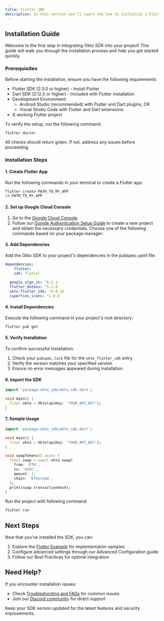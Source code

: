 ```yaml
---
title: Flutter SDK
description: In this section you'll learn the how to initialize a Flutter project with Okto SDK including a quick sample implementation.
---
```

## Installation Guide
Welcome to the first step in integrating Okto SDK into your project! This guide will walk you through the installation process and help you get started quickly.

### Prerequisites

Before starting the installation, ensure you have the following requirements:

- Flutter SDK (2.0.0 or higher) - Install Flutter
- Dart SDK (2.12.0 or higher) - Included with Flutter installation
- Development Environment:
  - Android Studio (recommended) with Flutter and Dart plugins, OR
  - Visual Studio Code with Flutter and Dart extensions
- A working Flutter project

To verify the setup, run the following command:
```bash
flutter doctor
```
All checks should return green. If not, address any issues before proceeding.



### Installation Steps
#### 1. Create Flutter App
Run the following commands in your terminal to create a Flutter app:

```bash
flutter create PATH_TO_MY_APP
cd PATH_TO_MY_APP
``` 

#### 2. Set up Google Cloud Console
1. Go to the [Google Cloud Console](https://console.cloud.google.com/welcome?pli=1&project=gen-lang-client-0123862013).
2. Follow our [Google Authentication Setup Guide](https://console.cloud.google.com/welcome?pli=1&project=gen-lang-client-0123862013) to create a new project and obtain the necessary credentials.
Choose one of the following commands based on your package manager:

#### 3. Add Dependencies
Add the Okto SDK to your project's dependencies in the pubspec.yaml file:

```yaml
dependencies:  
	flutter:    
  	sdk: flutter  
 
  google_sign_in: ^6.2.1  
  flutter_dotenv: ^5.1.0  
  okto_flutter_sdk: ^0.0.15  
  cupertino_icons: ^1.0.6
```

#### 4. Install Dependencies
Execute the following command in your project's root directory:

```bash
flutter pub get
```

#### 5. Verify Installation
To confirm successful installation:

1. Check your `pubspec.lock` file for the `okto_flutter_sdk` entry
2. Verify the version matches your specified version
3. Ensure no error messages appeared during installation

#### 6. Import the SDK

```dart
import 'package:okto_sdk/okto_sdk.dart';

void main() {
  final okto = Okto(apiKey: 'YOUR_API_KEY');
}
```

#### 7. Sample Usage
```dart
import 'package:okto_sdk/okto_sdk.dart';

void main() {
  final okto = Okto(apiKey: 'YOUR_API_KEY');
}

void swapTokens() async {
  final swap = await okto.swap(
    from: 'ETH',
    to: 'USDC',
    amount: 1,
    chain: 'Ethereum',
  );
  print(swap.transactionHash);
}
```

Run the project with following command:
```bash
flutter run
```

## Next Steps
Now that you've installed the SDK, you can:

1. Explore the [Flutter Example](https://github.com/okto-hq/okto-sdk-flutter-template-app) for implementation samples
2. Configure advanced settings through our Advanced Configuration guide
3. Follow our Best Practices for optimal integration

## Need Help?
If you encounter installation issues:

- Check [Troubleshooting and FAQs](https://docs-okto.vercel.app/docs/troubleshooting-and-faqs) for common issues
- Join our [Discord community](https://discord.com/invite/okto-916349620383252511) for direct support

<Callout title="Tip">Keep your SDK version updated for the latest features and security improvements.</Callout>

